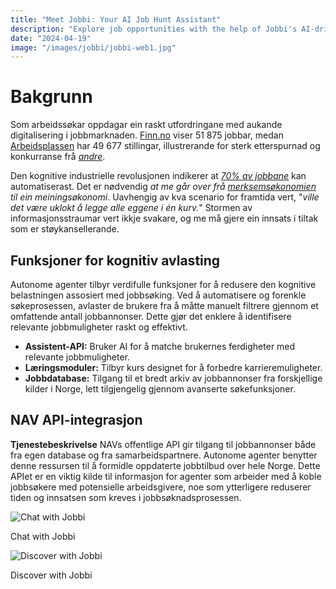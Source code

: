 ```yaml
---
title: "Meet Jobbi: Your AI Job Hunt Assistant"
description: "Explore job opportunities with the help of Jobbi's AI-driven tools."
date: "2024-04-19"
image: "/images/jobbi/jobbi-web1.jpg"
---
```


# Bakgrunn

Som arbeidssøkar oppdagar ein raskt utfordringane med aukande digitalisering i jobbmarknaden. [Finn.no](https://www.finn.no/job/fulltime/search.html) viser 51 875 jobbar, medan [Arbeidsplassen](https://arbeidsplassen.nav.no/stillinger) har 49 677 stillingar, illustrerande for sterk etterspurnad og konkurranse frå *[andre](https://www.khrono.no/skriver-og-selger-masteroppgaver-til-studenter/850025)*.

Den kognitive industrielle revolusjonen indikerer at *[70% av jobbane](https://www.mckinsey.com/capabilities/mckinsey-digital/our-insights/the-economic-potential-of-generative-ai-the-next-productivity-frontier)* kan automatiserast. Det er nødvendig *at me går over frå [merksemsøkonomien](https://www.imf.org/en/Publications/fandd/issues/2023/12/Scenario-Planning-for-an-AGI-future-Anton-korinek) til ein meiningsøkonomi*. Uavhengig av kva scenario for framtida vert, "*ville det være uklokt å legge alle eggene i én kurv.*" Stormen av informasjonsstraumar vert ikkje svakare, og me må gjere ein innsats i tiltak som er støykansellerande.
## Funksjoner for kognitiv avlasting

Autonome agenter tilbyr verdifulle funksjoner for å redusere den kognitive belastningen assosiert med jobbsøking. Ved å automatisere og forenkle søkeprosessen, avlaster de brukere fra å måtte manuelt filtrere gjennom et omfattende antall jobbannonser. Dette gjør det enklere å identifisere relevante jobbmuligheter raskt og effektivt.

- **Assistent-API:** Bruker AI for å matche brukernes ferdigheter med relevante jobbmuligheter.
- **Læringsmoduler:** Tilbyr kurs designet for å forbedre karrieremuligheter.
- **Jobbdatabase:** Tilgang til et bredt arkiv av jobbannonser fra forskjellige kilder i Norge, lett tilgjengelig gjennom avanserte søkefunksjoner.

## NAV API-integrasjon

**Tjenestebeskrivelse**
NAVs offentlige API gir tilgang til jobbannonser både fra egen database og fra samarbeidspartnere. Autonome agenter benytter denne ressursen til å formidle oppdaterte jobbtilbud over hele Norge. Dette APIet er en viktig kilde til informasjon for agenter som arbeider med å koble jobbsøkere med potensielle arbeidsgivere, noe som ytterligere reduserer tiden og innsatsen som kreves i jobbsøknadsprosessen.

<div style={{ display: 'flex', flexWrap: 'wrap', justifyContent: 'space-between' }}>
  <div style={{ width: '50%', padding: '5px' }}>
    <img src="/images/jobbi/jobbi-gif3.gif" style={{ width: '100%', marginBottom: '10px' }} alt="Chat with Jobbi" />
    <p style={{ textAlign: 'center', fontSize: '14px' }}>Chat with Jobbi</p>
  </div>
  <div style={{ width: '50%', padding: '5px' }}>
    <img src="/images/jobbi/jobbi-gif2.gif" style={{ width: '100%', marginBottom: '10px' }} alt="Discover with Jobbi" />
    <p style={{ textAlign: 'center', fontSize: '14px' }}>Discover with Jobbi</p>
  </div>
</div>



